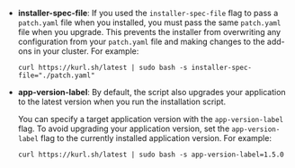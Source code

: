 * **installer-spec-file**: If you used the `installer-spec-file` flag to pass a `patch.yaml` file when you installed, you must pass the same `patch.yaml` file when you upgrade. This prevents the installer from overwriting any configuration from your `patch.yaml` file and making changes to the add-ons in your cluster. For example:

   ```
   curl https://kurl.sh/latest | sudo bash -s installer-spec-file="./patch.yaml"
   ```

* **app-version-label**: By default, the script also upgrades your application to the latest version when you run the installation script.

   You can specify a target application version with the `app-version-label` flag. To avoid upgrading your application version, set the `app-version-label` flag to the currently installed application version. For example:

   ```
   curl https://kurl.sh/latest | sudo bash -s app-version-label=1.5.0
   ```
